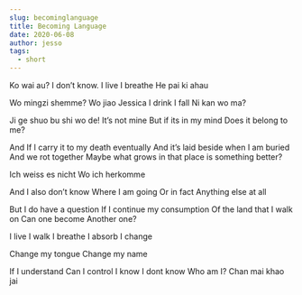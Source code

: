 ```yaml
---  
slug: becominglanguage  
title: Becoming Language  
date: 2020-06-08  
author: jesso  
tags:  
  - short  
---  
```

  
Ko wai au? 
I don’t know. 
I live
I breathe 
He pai ki ahau

Wo mingzi shemme?
Wo jiao Jessica 
I drink
I fall
Ni kan wo ma?

Ji ge shuo bu shi wo de!
It’s not mine
But if its in my mind
Does it belong to me?

And If I carry it to my death eventually
And it’s laid beside when I am buried
And we rot together
Maybe what grows in that place
is something better?

Ich weiss es nicht
Wo ich herkomme

And I also don’t know
Where I am going
Or in fact
Anything else at all

But I do have a question
If I continue my consumption
Of the land that I walk on
Can one become
Another one?

I live 
I walk
I breathe
I absorb
I change

Change my tongue
Change my name

If I understand
Can I control
I know
I dont know
Who am I?
Chan mai khao jai
